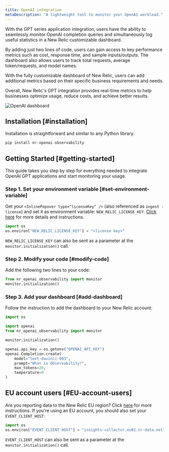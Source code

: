 ```yaml
---
title: OpenAI integration
metaDescription: "A lightweight tool to monitor your OpenAI workload."
---
```



With the GPT series application integration, users have the ability to seamlessly monitor OpenAI completion queries and simultaneously log useful statistics in a New Relic customizable dashboard.

By adding just two lines of code, users can gain access to key performance metrics such as cost, response time, and sample inputs/outputs. The dashboard also allows users to track total requests, average token/requests, and model names.

With the fully customizable dashboard of New Relic, users can add additional metrics based on their specific business requirements and needs.

Overall, New Relic's GPT integration provides real-time metrics to help businesses optimize usage, reduce costs, and achieve better results.


<img
  title="OpenAI dashboard"
  alt="OpenAI dashboard"
  src={modelperformancemonitoringOpenAIDashboard}
/>


## Installation [#installation]

Installation is straightforward and similar to any Python library.

```python
pip install nr-openai-observability
```

## Getting Started [#getting-started]

This guide takes you step by step for everything needed to integrate OpenAI GPT applications and start monitoring your usage.

### Step 1. Set your environment variable [#set-environment-variable]

Get your `<InlinePopover type="licenseKey" />` (also referenced as `ingest - license`) and set it as environment variable: `NEW_RELIC_LICENSE_KEY`. [Click here](/docs/apis/intro-apis/new-relic-api-keys/#license-key) for more details and instructions.

```python
import os
os.environ["NEW_RELIC_LICENSE_KEY"] = "<license key>"
```

`NEW_RELIC_LICENSE_KEY` can also be sent as a parameter at the `monitor.initialization()` call.


### Step 2. Modify your code [#modify-code]

Add the following two lines to your code:

```python
from nr_openai_observability import monitor
monitor.initialization()
```

### Step 3. Add your dashboard [#add-dashboard]

Follow the instruction to add the dashboard to your New Relic account:

```python
import os

import openai
from nr_openai_observability import monitor

monitor.initialization()

openai.api_key = os.getenv("OPENAI_API_KEY")
openai.Completion.create(
    model="text-davinci-003",
    prompt="What is Observability?",
    max_tokens=20,
    temperature=0 
)
```

## EU account users [#EU-account-users]

Are you reporting data to the New Relic EU region? Click [here](#EU-account-users) for more instructions. If you're using an EU account, you should also set your `EVENT_CLIENT_HOST`:

```python
import os
os.environ["EVENT_CLIENT_HOST"] = "insights-collector.eu01.nr-data.net"
```

`EVENT_CLIENT_HOST` can also be sent as a parameter at the `monitor.initialization()` call.
